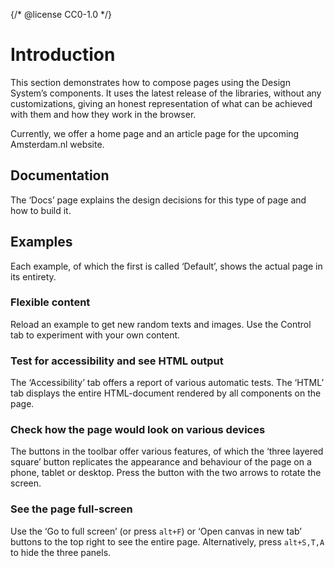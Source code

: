 {/* @license CC0-1.0 */}


<Meta title="Pages/Introduction" />

# Introduction

This section demonstrates how to compose pages using the Design System’s components.
It uses the latest release of the libraries, without any customizations, giving an honest representation of what can be achieved with them and how they work in the browser.

Currently, we offer a home page and an article page for the upcoming Amsterdam.nl website.

## Documentation

The ‘Docs’ page explains the design decisions for this type of page and how to build it.

## Examples

Each example, of which the first is called ‘Default’, shows the actual page in its entirety.

### Flexible content

Reload an example to get new random texts and images.
Use the Control tab to experiment with your own content.

### Test for accessibility and see HTML output

The ‘Accessibility’ tab offers a report of various automatic tests.
The ‘HTML’ tab displays the entire HTML-document rendered by all components on the page.

### Check how the page would look on various devices

The buttons in the toolbar offer various features, of which the ‘three layered square’ button replicates the appearance and behaviour of the page on a phone, tablet or desktop. Press the button with the two arrows to rotate the screen.

### See the page full-screen

Use the ‘Go to full screen’ (or press `alt+F`) or ‘Open canvas in new tab’ buttons to the top right to see the entire page.
Alternatively, press `alt+S,T,A` to hide the three panels.
